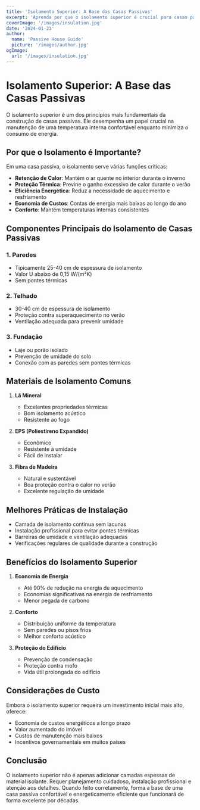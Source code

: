 ```yaml
---
title: 'Isolamento Superior: A Base das Casas Passivas'
excerpt: 'Aprenda por que o isolamento superior é crucial para casas passivas e como contribui para a eficiência energética.'
coverImage: '/images/insulation.jpg'
date: '2024-01-23'
author:
  name: 'Passive House Guide'
  picture: '/images/author.jpg'
ogImage:
  url: '/images/insulation.jpg'
---
```


# Isolamento Superior: A Base das Casas Passivas

O isolamento superior é um dos princípios mais fundamentais da construção de casas passivas. Ele desempenha um papel crucial na manutenção de uma temperatura interna confortável enquanto minimiza o consumo de energia.

## Por que o Isolamento é Importante?

Em uma casa passiva, o isolamento serve várias funções críticas:

- **Retenção de Calor**: Mantém o ar quente no interior durante o inverno
- **Proteção Térmica**: Previne o ganho excessivo de calor durante o verão
- **Eficiência Energética**: Reduz a necessidade de aquecimento e resfriamento
- **Economia de Custos**: Contas de energia mais baixas ao longo do ano
- **Conforto**: Mantém temperaturas internas consistentes

## Componentes Principais do Isolamento de Casas Passivas

### 1. Paredes
- Tipicamente 25-40 cm de espessura de isolamento
- Valor U abaixo de 0,15 W/(m²K)
- Sem pontes térmicas

### 2. Telhado
- 30-40 cm de espessura de isolamento
- Proteção contra superaquecimento no verão
- Ventilação adequada para prevenir umidade

### 3. Fundação
- Laje ou porão isolado
- Prevenção de umidade do solo
- Conexão com as paredes sem pontes térmicas

## Materiais de Isolamento Comuns

1. **Lã Mineral**
   - Excelentes propriedades térmicas
   - Bom isolamento acústico
   - Resistente ao fogo

2. **EPS (Poliestireno Expandido)**
   - Econômico
   - Resistente à umidade
   - Fácil de instalar

3. **Fibra de Madeira**
   - Natural e sustentável
   - Boa proteção contra o calor no verão
   - Excelente regulação de umidade

## Melhores Práticas de Instalação

- Camada de isolamento contínua sem lacunas
- Instalação profissional para evitar pontes térmicas
- Barreiras de umidade e ventilação adequadas
- Verificações regulares de qualidade durante a construção

## Benefícios do Isolamento Superior

1. **Economia de Energia**
   - Até 90% de redução na energia de aquecimento
   - Economias significativas na energia de resfriamento
   - Menor pegada de carbono

2. **Conforto**
   - Distribuição uniforme da temperatura
   - Sem paredes ou pisos frios
   - Melhor conforto acústico

3. **Proteção do Edifício**
   - Prevenção de condensação
   - Proteção contra mofo
   - Vida útil prolongada do edifício

## Considerações de Custo

Embora o isolamento superior requeira um investimento inicial mais alto, oferece:
- Economia de custos energéticos a longo prazo
- Valor aumentado do imóvel
- Custos de manutenção mais baixos
- Incentivos governamentais em muitos países

## Conclusão

O isolamento superior não é apenas adicionar camadas espessas de material isolante. Requer planejamento cuidadoso, instalação profissional e atenção aos detalhes. Quando feito corretamente, forma a base de uma casa passiva confortável e energeticamente eficiente que funcionará de forma excelente por décadas.

